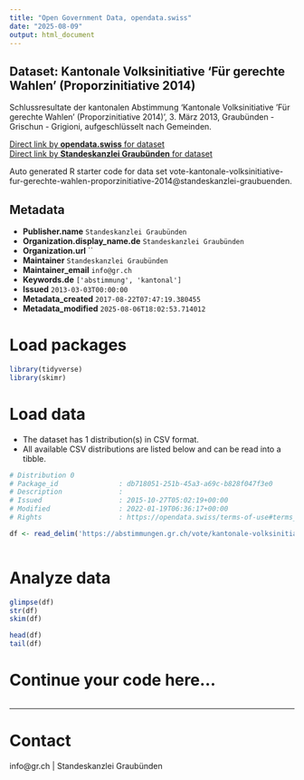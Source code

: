 ```yaml
---
title: "Open Government Data, opendata.swiss"
date: "2025-08-09"
output: html_document
---
```


## Dataset: Kantonale Volksinitiative 'Für gerechte Wahlen' (Proporzinitiative 2014)

Schlussresultate der kantonalen Abstimmung 'Kantonale Volksinitiative 'Für gerechte Wahlen' (Proporzinitiative 2014)', 3. März 2013, Graubünden - Grischun - Grigioni, aufgeschlüsselt nach Gemeinden.

[Direct link by **opendata.swiss** for dataset](https://opendata.swiss/de/dataset/kantonale-volksinitiative-fur-gerechte-wahlen-proporzinitiative-2014)<br>
[Direct link by **Standeskanzlei Graubünden** for dataset](https://abstimmungen.gr.ch/vote/kantonale-volksinitiative-fur-gerechte-wahlen-proporzinitiative-2014/data)

Auto generated R starter code for data set vote-kantonale-volksinitiative-fur-gerechte-wahlen-proporzinitiative-2014@standeskanzlei-graubuenden.

## Metadata

- **Publisher.name** `Standeskanzlei Graubünden`
- **Organization.display_name.de** `Standeskanzlei Graubünden`
- **Organization.url** ``
- **Maintainer** `Standeskanzlei Graubünden`
- **Maintainer_email** `info@gr.ch`
- **Keywords.de** `['abstimmung', 'kantonal']`
- **Issued** `2013-03-03T00:00:00`
- **Metadata_created** `2017-08-22T07:47:19.380455`
- **Metadata_modified** `2025-08-06T18:02:53.714012`


# Load packages

```r

library(tidyverse)
library(skimr)

```

# Load data

-   The dataset has 1 distribution(s) in CSV format.
-   All available CSV distributions are listed below and can be read into a tibble.

```r

# Distribution 0
# Package_id               : db718051-251b-45a3-a69c-b828f047f3e0
# Description              : 
# Issued                   : 2015-10-27T05:02:19+00:00
# Modified                 : 2022-01-19T06:36:17+00:00
# Rights                   : https://opendata.swiss/terms-of-use#terms_by

df <- read_delim('https://abstimmungen.gr.ch/vote/kantonale-volksinitiative-fur-gerechte-wahlen-proporzinitiative-2014/data-csv')



```

# Analyze data

```r

glimpse(df)
str(df)
skim(df)

head(df)
tail(df)

```

# Continue your code here...

```r

```

------------------------------------------------------------------------

# Contact

info@gr.ch | Standeskanzlei Graubünden
